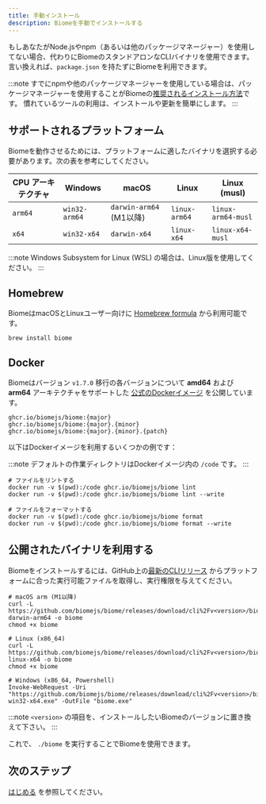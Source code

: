 ```yaml
---
title: 手動インストール
description: Biomeを手動でインストールする
---
```


もしあなたがNode.jsやnpm（あるいは他のパッケージマネージャー）を使用してない場合、代わりにBiomeのスタンドアロンなCLIバイナリを使用できます。
言い換えれば、`package.json` を持たずにBiomeを利用できます。

:::note
すでにnpmや他のパッケージマネージャーを使用している場合は、パッケージマネージャーを使用することがBiomeの[推奨されるインストール方法](/ja/guides/getting-started)です。
慣れているツールの利用は、インストールや更新を簡単にします。
:::

## サポートされるプラットフォーム

Biomeを動作させるためには、プラットフォームに適したバイナリを選択する必要があります。次の表を参考にしてください。

| CPU アーキテクチャ | Windows       | macOS                        | Linux         | Linux (musl)       |
| ------------------ | ------------- | ---------------------------- | ------------- | ------------------ |
| `arm64`            | `win32-arm64` | `darwin-arm64` (M1以降)      | `linux-arm64` | `linux-arm64-musl` |
| `x64`              | `win32-x64`   | `darwin-x64`                 | `linux-x64`   | `linux-x64-musl`   |

:::note
Windows Subsystem for Linux (WSL) の場合は、Linux版を使用してください。
:::

## Homebrew

BiomeはmacOSとLinuxユーザー向けに [Homebrew formula](https://formulae.brew.sh/formula/biome) から利用可能です。

```shell
brew install biome
```

## Docker

Biomeはバージョン `v1.7.0` 移行の各バージョンについて **amd64** および **arm64** アーキテクチャをサポートした
[公式のDockerイメージ](https://github.com/biomejs/docker/pkgs/container/biome) を公開しています。

```
ghcr.io/biomejs/biome:{major}
ghcr.io/biomejs/biome:{major}.{minor}
ghcr.io/biomejs/biome:{major}.{minor}.{patch}
```

以下はDockerイメージを利用するいくつかの例です：

:::note
デフォルトの作業ディレクトリはDockerイメージ内の `/code` です。
:::

```shell
# ファイルをリントする
docker run -v $(pwd):/code ghcr.io/biomejs/biome lint
docker run -v $(pwd):/code ghcr.io/biomejs/biome lint --write

# ファイルをフォーマットする
docker run -v $(pwd):/code ghcr.io/biomejs/biome format
docker run -v $(pwd):/code ghcr.io/biomejs/biome format --write
```

## 公開されたバイナリを利用する

Biomeをインストールするには、GitHub上の[最新のCLIリリース](https://github.com/biomejs/biome/releases) からプラットフォームに合った実行可能ファイルを取得し、実行権限を与えてください。

```shell
# macOS arm (M1以降)
curl -L https://github.com/biomejs/biome/releases/download/cli%2Fv<version>/biome-darwin-arm64 -o biome
chmod +x biome

# Linux (x86_64)
curl -L https://github.com/biomejs/biome/releases/download/cli%2Fv<version>/biome-linux-x64 -o biome
chmod +x biome

# Windows (x86_64, Powershell)
Invoke-WebRequest -Uri "https://github.com/biomejs/biome/releases/download/cli%2Fv<version>/biome-win32-x64.exe" -OutFile "biome.exe"
```

:::note
`<version>` の項目を、インストールしたいBiomeのバージョンに置き換えて下さい。
:::

これで、 `./biome` を実行することでBiomeを使用できます。

## 次のステップ

[はじめる](/ja/guides/getting-started/) を参照してください。
